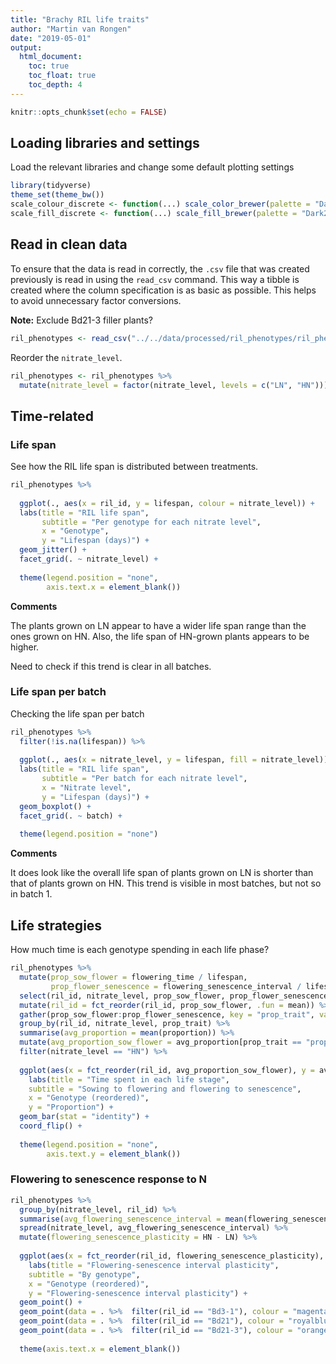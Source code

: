 ```yaml
---
title: "Brachy RIL life traits"
author: "Martin van Rongen"
date: "2019-05-01"
output:
  html_document:
    toc: true
    toc_float: true
    toc_depth: 4
---
```


```r
knitr::opts_chunk$set(echo = FALSE)
```

## Loading libraries and settings

Load the relevant libraries and change some default plotting settings

```r
library(tidyverse)
theme_set(theme_bw())
scale_colour_discrete <- function(...) scale_color_brewer(palette = "Dark2")
scale_fill_discrete <- function(...) scale_fill_brewer(palette = "Dark2")
```

## Read in clean data

To ensure that the data is read in correctly, the `.csv` file that was created previously is read in using the `read_csv` command. This way a tibble is created where the column specification is as basic as possible. This helps to avoid unnecessary factor conversions.

**Note:** Exclude Bd21-3 filler plants?

```r
ril_phenotypes <- read_csv("../../data/processed/ril_phenotypes/ril_phenotypic_data.csv")
```

Reorder the `nitrate_level`.

```r
ril_phenotypes <- ril_phenotypes %>%
  mutate(nitrate_level = factor(nitrate_level, levels = c("LN", "HN")))
```

## Time-related

### Life span

See how the RIL life span is distributed between treatments.

```r
ril_phenotypes %>% 
  
  ggplot(., aes(x = ril_id, y = lifespan, colour = nitrate_level)) +
  labs(title = "RIL life span", 
       subtitle = "Per genotype for each nitrate level", 
       x = "Genotype", 
       y = "Lifespan (days)") +
  geom_jitter() +
  facet_grid(. ~ nitrate_level) +
  
  theme(legend.position = "none",
        axis.text.x = element_blank())
```

**Comments**

The plants grown on LN appear to have a wider life span range than the ones grown on HN. Also, the life span of HN-grown plants appears to be higher.

Need to check if this trend is clear in all batches.

### Life span per batch

Checking the life span per batch

```r
ril_phenotypes %>% 
  filter(!is.na(lifespan)) %>% 
  
  ggplot(., aes(x = nitrate_level, y = lifespan, fill = nitrate_level)) +
  labs(title = "RIL life span", 
       subtitle = "Per batch for each nitrate level", 
       x = "Nitrate level", 
       y = "Lifespan (days)") +
  geom_boxplot() +
  facet_grid(. ~ batch) +
  
  theme(legend.position = "none")
```

**Comments**

It does look like the overall life span of plants grown on LN is shorter than that of plants grown on HN. This trend is visible in most batches, but not so in batch 1.

## Life strategies

How much time is each genotype spending in each life phase?

```r
ril_phenotypes %>% 
  mutate(prop_sow_flower = flowering_time / lifespan,
         prop_flower_senescence = flowering_senescence_interval / lifespan) %>% 
  select(ril_id, nitrate_level, prop_sow_flower, prop_flower_senescence) %>% 
  mutate(ril_id = fct_reorder(ril_id, prop_sow_flower, .fun = mean)) %>% 
  gather(prop_sow_flower:prop_flower_senescence, key = "prop_trait", value = "proportion") %>% 
  group_by(ril_id, nitrate_level, prop_trait) %>% 
  summarise(avg_proportion = mean(proportion)) %>%
  mutate(avg_proportion_sow_flower = avg_proportion[prop_trait == "prop_sow_flower"]) %>%
  filter(nitrate_level == "HN") %>% 
  
  ggplot(aes(x = fct_reorder(ril_id, avg_proportion_sow_flower), y = avg_proportion, fill = prop_trait, colour = prop_trait)) +
    labs(title = "Time spent in each life stage", 
    subtitle = "Sowing to flowering and flowering to senescence", 
    x = "Genotype (reordered)", 
    y = "Proportion") +
  geom_bar(stat = "identity") +
  coord_flip() +
  
  theme(legend.position = "none",
        axis.text.y = element_blank())
```

### Flowering to senescence response to N

```r
ril_phenotypes %>% 
  group_by(nitrate_level, ril_id) %>% 
  summarise(avg_flowering_senescence_interval = mean(flowering_senescence_interval)) %>% 
  spread(nitrate_level, avg_flowering_senescence_interval) %>% 
  mutate(flowering_senescence_plasticity = HN - LN) %>% 
  
  ggplot(aes(x = fct_reorder(ril_id, flowering_senescence_plasticity), y = flowering_senescence_plasticity)) +
    labs(title = "Flowering-senescence interval plasticity", 
    subtitle = "By genotype", 
    x = "Genotype (reordered)", 
    y = "Flowering-senescence interval plasticity") +
  geom_point() +
  geom_point(data = . %>%  filter(ril_id == "Bd3-1"), colour = "magenta", size = 3, alpha = 0.7) +
  geom_point(data = . %>%  filter(ril_id == "Bd21"), colour = "royalblue3", size = 3, alpha = 0.7) +
  geom_point(data = . %>%  filter(ril_id == "Bd21-3"), colour = "orange", size = 3, alpha = 0.7) +
  
  theme(axis.text.x = element_blank())
```


